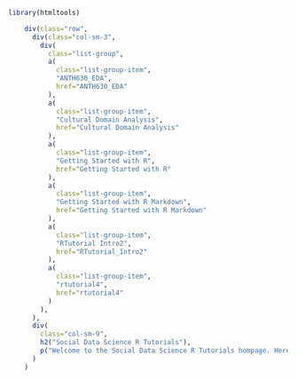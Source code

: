 
```r
library(htmltools)
```

```r
    div(class="row",
      div(class="col-sm-3",
        div(
          class="list-group",
          a(
            class="list-group-item",
            "ANTH630_EDA",
            href="ANTH630_EDA"
          ),
          a(
            class="list-group-item",
            "Cultural Domain Analysis",
            href="Cultural Domain Analysis"
          ),
          a(
            class="list-group-item",
            "Getting Started with R",
            href="Getting Started with R"
          ),
          a(
            class="list-group-item",
            "Getting Started with R Markdown",
            href="Getting Started with R Markdown"
          ),
          a(
            class="list-group-item",
            "RTutorial Intro2",
            href="RTutorial_Intro2"
          ),
          a(
            class="list-group-item",
            "rtutorial4",
            href="rtutorial4"
          )
        ),
      ),
      div(
        class="col-sm-9",
        h2("Social Data Science R Tutorials"),
        p("Welcome to the Social Data Science R Tutorials hompage. Here you can find links to collections of tutorials. They are on the left sidebar, or, if you're using a small screen, they are above.")
      )
    )



```
